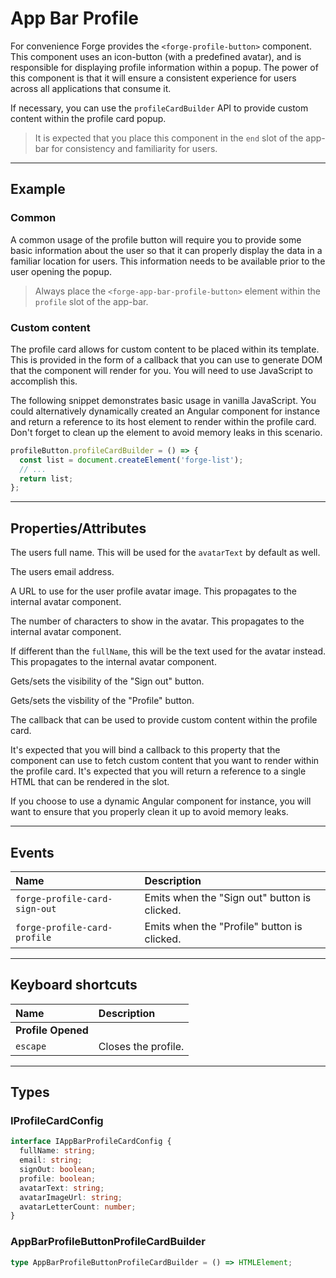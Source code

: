 
<PageSection>

# App Bar Profile

For convenience Forge provides the `<forge-profile-button>` component. This component uses an icon-button
(with a predefined avatar), and is responsible for displaying profile information within a popup. The power of
this component is that it will ensure a consistent experience for users across all applications that consume it.

If necessary, you can use the `profileCardBuilder` API to provide custom content within the profile card popup.

> It is expected that you place this component in the `end` slot of the app-bar for consistency and familiarity for users.

</PageSection>

---

<PageSection>

## Example

### Common

A common usage of the profile button will require you to provide some basic information about the user so that it can properly display the data
in a familiar location for users. This information needs to be available prior to the user opening the popup.

<LiveDemo layout="column" fullWidth  codeHtml={AppBarProfileButtonDefaultCodeHtml()} codeTs={AppBarProfileButtonDefaultCodeTs()}>
  <AppBarProfileDemo />
</LiveDemo>

> Always place the `<forge-app-bar-profile-button>` element within the `profile` slot of the app-bar.

### Custom content

The profile card allows for custom content to be placed within its template. This is provided in the form of a callback that you can use to generate DOM
that the component will render for you. You will need to use JavaScript to accomplish this.

The following snippet demonstrates basic usage in vanilla JavaScript. You could alternatively dynamically created an Angular component for instance and return
a reference to its host element to render within the profile card. Don't forget to clean up the element to avoid memory leaks in this scenario.

```js
profileButton.profileCardBuilder = () => {
  const list = document.createElement('forge-list');
  // ...
  return list;
};
```

</PageSection>

---

<PageSection>

## Properties/Attributes

<PropertyDef name="fullName" type="string" defaultValue="undefined">

  The users full name. This will be used for the `avatarText` by default as well.

</PropertyDef>

<PropertyDef name="email" type="string" defaultValue="undefined">

  The users email address.

</PropertyDef>

<PropertyDef name="avatarImageUrl" type="string" defaultValue="undefined">

  A URL to use for the user profile avatar image. This propagates to the internal avatar component.

</PropertyDef>

<PropertyDef name="avatarLetterCount" type="number" defaultValue="2">

  The number of characters to show in the avatar. This propagates to the internal avatar component.

</PropertyDef>

<PropertyDef name="avatarText" type="string" defaultValue="undefined">

  If different than the `fullName`, this will be the text used for the avatar instead. This propagates to the internal avatar component.

</PropertyDef>

<PropertyDef name="signOutButton" type="boolean" defaultValue="true">

  Gets/sets the visibility of the "Sign out" button.

</PropertyDef>

<PropertyDef name="profileButton" type="boolean" defaultValue="false">

  Gets/sets the visbility of the "Profile" button.

</PropertyDef>

<PropertyDef name="profileCardBuilder" type="AppBarProfileButtonProfileCardBuilder" defaultValue="undefined">

  The callback that can be used to provide custom content within the profile card.

  It's expected that you will bind a callback to this property that the component can use to fetch custom content that you want to render
  within the profile card. It's expected that you will return a reference to a single HTML that can be rendered in the slot.

  If you choose to use a dynamic Angular component for instance, you will want to ensure that you properly clean it up to avoid memory leaks.

</PropertyDef>

</PageSection>

---

<PageSection>

## Events

| Name                            | Description
| :-------------------------------| :-------------------
| `forge-profile-card-sign-out`     | Emits when the "Sign out" button is clicked.
| `forge-profile-card-profile`      | Emits when the "Profile" button is clicked.

</PageSection>

---

<PageSection>

## Keyboard shortcuts

| Name                                | Description
| :-----------------------------------| :----------------
| **Profile Opened**                  |
| `escape`                            | Closes the profile.

</PageSection>

---

<PageSection>

## Types

### IProfileCardConfig

```ts
interface IAppBarProfileCardConfig {
  fullName: string;
  email: string;
  signOut: boolean;
  profile: boolean;
  avatarText: string;
  avatarImageUrl: string;
  avatarLetterCount: number;
}
```

### AppBarProfileButtonProfileCardBuilder

```ts
type AppBarProfileButtonProfileCardBuilder = () => HTMLElement;
```

</PageSection>